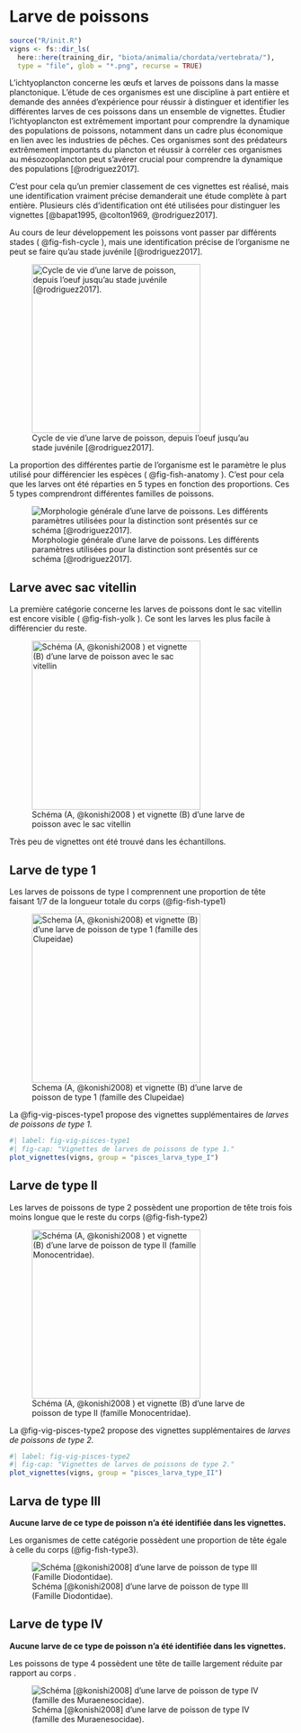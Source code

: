# Larve de poissons

```r
source("R/init.R")
vigns <- fs::dir_ls(
  here::here(training_dir, "biota/animalia/chordata/vertebrata/"), 
  type = "file", glob = "*.png", recurse = TRUE)
```

L'ichtyoplancton concerne les œufs et larves de poissons dans la masse planctonique. L'étude de ces organismes est une discipline à part entière et demande des années d'expérience pour réussir à distinguer et identifier les différentes larves de ces poissons dans un ensemble de vignettes. Étudier l'ichtyoplancton est extrêmement important pour comprendre la dynamique des populations de poissons, notamment dans un cadre plus économique en lien avec les industries de pêches. Ces organismes sont des prédateurs extrêmement importants du plancton et réussir à corréler ces organismes au mésozooplancton peut s'avérer crucial pour comprendre la dynamique des populations [@rodriguez2017].

C'est pour cela qu'un premier classement de ces vignettes est réalisé, mais une identification vraiment précise demanderait une étude complète à part entière. Plusieurs clés d'identification ont été utilisées pour distinguer les vignettes [@bapat1995, @colton1969, @rodriguez2017].

Au cours de leur développement les poissons vont passer par différents stades ( @fig-fish-cycle ), mais une identification précise de l'organisme ne peut se faire qu'au stade juvénile [@rodriguez2017].

![Cycle de vie d'une larve de poisson, depuis l'oeuf jusqu'au stade juvénile [@rodriguez2017].](images/fish/fish_cycle.png){#fig-fish-cycle width="300"}

La proportion des différentes partie de l'organisme est le paramètre le plus utilisé pour différencier les espèces ( @fig-fish-anatomy ). C'est pour cela que les larves ont été réparties en 5 types en fonction des proportions. Ces 5 types comprendront différentes familles de poissons.

![Morphologie générale d'une larve de poissons. Les différents paramètres utilisées pour la distinction sont présentés sur ce schéma [@rodriguez2017].](images/fish/fish_anatomy.png){#fig-fish-anatomy}

## Larve avec sac vitellin

La première catégorie concerne les larves de poissons dont le sac vitellin est encore visible ( @fig-fish-yolk ). Ce sont les larves les plus facile à différencier du reste.

![Schéma (A, @konishi2008 ) et vignette (B) d'une larve de poisson avec le sac vitellin](images/fish/fish_yolk_sac.png){#fig-fish-yolk width="300"}

Très peu de vignettes ont été trouvé dans les échantillons.

## Larve de type 1

Les larves de poissons de type I comprennent une proportion de tête faisant 1/7 de la longueur totale du corps (@fig-fish-type1)

![Schema (A, @konishi2008) et vignette (B) d'une larve de poisson de type 1 (famille des Clupeidae)](images/fish/fish_type_1.png){#fig-fish-type1 width="300"}

La @fig-vig-pisces-type1 propose des vignettes supplémentaires de *larves de poissons de type 1.*

```r
#| label: fig-vig-pisces-type1
#| fig-cap: "Vignettes de larves de poissons de type 1."
plot_vignettes(vigns, group = "pisces_larva_type_I")
```

## Larve de type II

Les larves de poissons de type 2 possèdent une proportion de tête trois fois moins longue que le reste du corps (@fig-fish-type2)

![Schéma (A, @konishi2008 ) et vignette (B) d'une larve de poisson de type II (famille Monocentridae).](images/fish/fish_type_2.png){#fig-fish-type2 width="300"}

La @fig-vig-pisces-type2 propose des vignettes supplémentaires de *larves de poissons de type 2.*

```r
#| label: fig-vig-pisces-type2
#| fig-cap: "Vignettes de larves de poissons de type 2."
plot_vignettes(vigns, group = "pisces_larva_type_II")
```

## Larva de type III

**Aucune larve de ce type de poisson n'a été identifiée dans les vignettes.**

Les organismes de cette catégorie possèdent une proportion de tête égale à celle du corps (@fig-fish-type3).

![Schéma [@konishi2008] d'une larve de poisson de type III (Famille Diodontidae).](images/fish/fish_type_3.png){#fig-fish-type3}

## Larve de type IV

**Aucune larve de ce type de poisson n'a été identifiée dans les vignettes.**

Les poissons de type 4 possèdent une tête de taille largement réduite par rapport au corps .

![Schéma [@konishi2008] d'une larve de poisson de type IV (famille des Muraenesocidae).](images/fish/fish_type_4.png)
